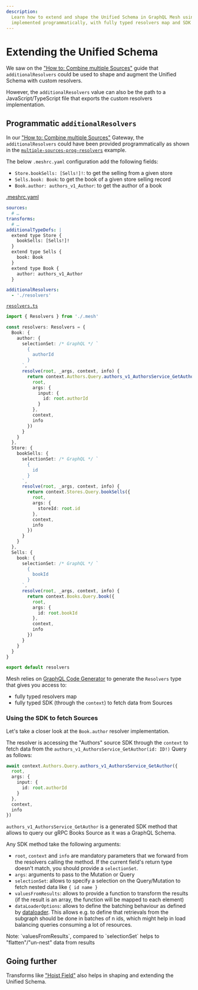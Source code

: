 ```yaml
---
description:
  Learn how to extend and shape the Unified Schema in GraphQL Mesh using custom resolvers
  implemented programmatically, with fully typed resolvers map and SDK to fetch data from sources.
---
```



# Extending the Unified Schema

We saw on the ["How to: Combine multiple Sources"](/docs/getting-started/combine-multiple-sources)
guide that `additionalResolvers` could be used to shape and augment the Unified Schema with custom
resolvers.

However, the `additionalResolvers` value can also be the path to a JavaScript/TypeScript file that
exports the custom resolvers implementation.

## Programmatic `additionalResolvers`

In our ["How to: Combine multiple Sources"](/docs/getting-started/combine-multiple-sources) Gateway,
the `additionalResolvers` could have been provided programmatically as shown in the
[`multiple-sources-prog-resolvers`](https://github.com/charlypoly/graphql-mesh-docs-first-gateway/tree/master/packages/multiple-sources-prog-resolvers)
example.

The below `.meshrc.yaml` configuration add the following fields:

- `Store.bookSells: [Sells!]!`: to get the selling from a given store
- `Sells.book: Book`: to get the book of a given store selling record
- `Book.author: authors_v1_Author`: to get the author of a book

[.meshrc.yaml](https://github.com/charlypoly/graphql-mesh-docs-first-gateway/tree/master/packages/multiple-sources-prog-resolvers/.meshrc.yaml)

```yaml filename=".meshrc.yaml"
sources:
  # …
transforms:
  # …
additionalTypeDefs: |
  extend type Store {
    bookSells: [Sells!]!
  }
  extend type Sells {
    book: Book
  }
  extend type Book {
    author: authors_v1_Author
  }

additionalResolvers:
  - './resolvers'
```

[`resolvers.ts`](https://github.com/charlypoly/graphql-mesh-docs-first-gateway/tree/master/packages/multiple-sources-prog-resolvers/resolvers.ts)

```ts filename="resolvers.ts"
import { Resolvers } from './.mesh'

const resolvers: Resolvers = {
  Book: {
    author: {
      selectionSet: /* GraphQL */ `
        {
          authorId
        }
      `,
      resolve(root, _args, context, info) {
        return context.Authors.Query.authors_v1_AuthorsService_GetAuthor({
          root,
          args: {
            input: {
              id: root.authorId
            }
          },
          context,
          info
        })
      }
    }
  },
  Store: {
    bookSells: {
      selectionSet: /* GraphQL */ `
        {
          id
        }
      `,
      resolve(root, _args, context, info) {
        return context.Stores.Query.bookSells({
          root,
          args: {
            storeId: root.id
          },
          context,
          info
        })
      }
    }
  },
  Sells: {
    book: {
      selectionSet: /* GraphQL */ `
        {
          bookId
        }
      `,
      resolve(root, _args, context, info) {
        return context.Books.Query.book({
          root,
          args: {
            id: root.bookId
          },
          context,
          info
        })
      }
    }
  }
}

export default resolvers
```

Mesh relies on [GraphQL Code Generator](https://graphql-code-generator.com) to generate the
`Resolvers` type that gives you access to:

- fully typed resolvers map
- fully typed SDK (through the `context`) to fetch data from Sources

### Using the SDK to fetch Sources

Let's take a closer look at the `Book.author` resolver implementation.

The resolver is accessing the "Authors" source SDK through the `context` to fetch data from the
`authors_v1_AuthorsService_GetAuthor(id: ID!)` Query as follows:

```ts
await context.Authors.Query.authors_v1_AuthorsService_GetAuthor({
  root,
  args: {
    input: {
      id: root.authorId
    }
  },
  context,
  info
})
```

`authors_v1_AuthorsService_GetAuthor` is a generated SDK method that allows to query our gRPC Books
Source as it was a GraphQL Schema.

Any SDK method take the following arguments:

- `root`, `context` and `info` are mandatory parameters that we forward from the resolvers calling
  the method. If the current field's return type doesn't match, you should provide a `selectionSet`.
- `args`: arguments to pass to the Mutation or Query
- `selectionSet`: allows to specify a selection on the Query/Mutation to fetch nested data like
  `{ id name }`
- `valuesFromResults`: allows to provide a function to transform the results (if the result is an
  array, the function will be mapped to each element)
- `dataLoaderOptions`: allows to define the batching behaviour as defined by
  [dataloader](https://github.com/graphql/dataloader/tree/main?tab=readme-ov-file#api). This allows
  e.g. to define that retrievals from the subgraph should be done in batches of n ids, which might
  help in load balancing queries consuming a lot of resources.

<Callout>
  Note: `valuesFromResults`, compared to `selectionSet` helps to "flatten"/"un-nest" data from
  results
</Callout>

## Going further

Transforms like ["Hoist Field"](/docs/transforms/hoist) also helps in shaping and extending the
Unified Schema.
